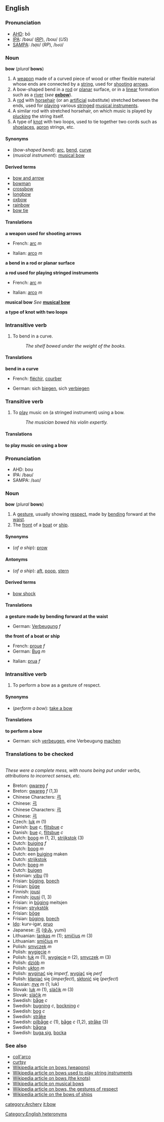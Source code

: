 ==English==
===Pronunciation===
*[[AHD]]: bō
*[[IPA]]: /bəʊ/ (''[[RP]]''), /boʊ/ (''US'')
*[[SAMPA]]: /<tt>b@U</tt>/ (''RP''), /<tt>boU</tt>/

===Noun===
'''bow''' (''plural'' '''bows''')
# A [[weapon]] made of a curved piece of wood or other flexible material whose ends are connected by a [[string]], used for [[shoot]]ing [[arrow]]s.
# A bow-shaped bend in a [[rod]] or [[planar]] surface, or in a [[linear]] formation such as a [[river]] (''see'' '''[[oxbow]]''').
# A [[rod]] with [[horsehair]] (or an [[artificial]] substitute) stretched between the ends, used for [[play]]ing various [[stringed]] [[musical instrument]]s.
# A similar rod with stretched horsehair, on which music is played by [[pluck]]ing the string itself.
# A type of [[knot]] with two loops, used to tie together two cords such as [[shoelace]]s, [[apron]] strings, etc.

====Synonyms====
*(''bow-shaped bend''): [[arc]], [[bend]], [[curve]]
*(''musical instrument''): [[musical bow]]

====Derived terms====
*[[bow and arrow]]
*[[bowman]]
*[[crossbow]]
*[[longbow]]
*[[oxbow]]
*[[rainbow]]<!--(noun sense "bow-shaped bend")-->
*[[bow tie]]<!--(noun sense "knot with two loops")-->

====Translations====
'''a weapon used for shooting arrows'''

{{top}}
*French: [[arc#French|arc]] ''m''
{{mid}}
*Italian: [[arco]] ''m''
{{bottom}}

'''a bend in a rod or planar surface'''
{{top}}
{{mid}}
{{bottom}}

'''a rod used for playing stringed instruments'''
{{top}}
*French: [[arc#French|arc]] ''m''
{{mid}}
*Italian: [[arco]] ''m''
{{bottom}}

'''musical bow'''
''See'' '''[[musical bow]]'''

'''a type of knot with two loops'''
{{top}}
{{mid}}
{{bottom}}

===Intransitive verb===
{{en-infl-reg-consonant|bow||}}

#To bend in a curve.
#:''The shelf bowed under the weight of the books.''

====Translations====

'''bend in a curve'''
{{top}}
*French: [[fléchir]], [[courber]]
{{mid}}
*German: sich [[biegen]], sich [[verbiegen]]
{{bottom}}

===Transitive verb===
#To [[play]] music on (a stringed instrument) using a bow.
#:''The musician bowed his violin expertly.''

====Translations====

'''to play music on using a bow'''
{{top}}
{{mid}}
{{bottom}}

===Pronunciation===
*AHD: bou
*IPA: /baʊ/
*SAMPA: /<tt>baU</tt>/

===Noun===
'''bow''' (''plural'' '''bows''')

#A [[gesture]], usually showing [[respect]], made by [[bend]]ing forward at the [[waist]].
#The [[front]] of a [[boat]] or [[ship]].

====Synonyms====
*(''of a ship''): [[prow]]

====Antonyms====
*(''of a ship''): [[aft]], [[poop]], [[stern]]

====Derived terms====
*[[bow shock]]<!--(derived from noun sense "the front of a boat or ship")-->

====Translations====

'''a gesture made by bending forward at the waist'''
{{top}}
*German: [[Verbeugung]] ''f''
{{mid}}
{{bottom}}

'''the front of a boat or ship'''
{{top}}
*French: [[proue]] ''f''
*German: [[Bug#German|Bug]] ''m'' 
{{mid}}
*Italian: [[prua]] ''f''
{{bottom}}

===Intransitive verb===
{{en-infl-reg-consonant|bow||}}

#To perform a bow as a gesture of respect.

====Synonyms====
*(''perform a bow''): [[take a bow]]

====Translations====

'''to perform a bow'''
{{top}}
*German: sich [[verbeugen]], eine Verbeugung [[machen]]
{{mid}}
{{bottom}}

===Translations to be checked===
<!--Remove this section once all of the translations below have been moved into the tables above.-->
{{checktrans}}<br>''These were a complete mess, with nouns being put under verbs, attributions to incorrect senses, etc.''

*Breton: [[gwareg]] ''f''
*Breton: [[gwareg]] ''f'' (1,3)
*Chinese Characters: [[弓]]
*Chinese: [[弓]]
*Chinese Characters: [[弓]]
*Chinese: [[弓]]
*Czech: [[luk]] ''m'' (1)
*Danish: [[bue]] ''c'', [[flitsbue]] ''c''
*Danish: [[bue]] ''c'', [[flitsbue]] ''c''
*Dutch: [[boog]] ''m'' (1, 2), [[strijkstok]] (3)
*Dutch: [[buiging]] ''f''
*Dutch: [[boog]] ''m''
*Dutch: een [[buiging]] maken
*Dutch: [[strijkstok]]
*Dutch: [[boeg]] ''m'' 
*Dutch: [[buigen]]
*Estonian: [[vibu]] (1)
*Frisian: [[bûging]], [[boech]]
*Frisian: [[bûge]]
*Finnish: [[jousi]]
*Finnish: [[jousi]] (1, 3)
*Frisian: in [[bûging]] meitsjen
*Frisian: [[strykstôk]]
*Frisian: [[bôge]]
*Frisian: [[bûging]], [[boech]]
*[[Ido]]: kurv-igar, [[pruo]] 
*Japanese: [[弓]] ([[ゆみ]], yumi)
*Lithuanian: [[lankas]] ''m'' (1); [[smičius]] ''m'' (3)
*Lithuanian: [[smičius]] ''m''
*Polish: [[smyczek]] ''m''
*Polish: [[wygięcie]] ''n''
*Polish: [[łuk]] ''m'' (1), [[wygięcie]] ''n'' (2), [[smyczek]] ''m'' (3)
*Polish: [[dziób]] ''m''
*Polish: [[ukłon]] ''m''
*Polish: [[wyginać]] się ''imperf'', [[wygiąć]] się ''perf''
*Polish: [[kłaniać]] się (''imperfect''), [[skłonić]] się (''perfect'')
*Russian: [[лук]] ''m'' (1; luk)
*Slovak: [[luk#Slovak|luk]] ''m'' (1), [[sláčik]] ''m'' (3)
*Slovak: [[sláčik]] ''m''
*Swedish: [[båge]] ''c''
*Swedish: [[bugning]] ''c'', [[bockning]] ''c'' 
*Swedish: [[bog#Swedish|bog]] ''c''
*Swedish: [[stråke]] 
*Swedish: [[pilbåge]] ''c'' (1), [[båge]] ''c'' (1,2), [[stråke]] (3)
*Swedish: [[bågna]]
*Swedish: [[buga sig]], [[bocka]]

===See also===
*[[coll'arco]]<!--musical term-->
*[[curtsy]]
*[[w:Bow (weapon)|Wikipedia article on bows (weapons)]]
*[[w:Bow (music)|Wikipedia article on bows used to play string instruments]]
*[[w:Bow (knot)|Wikipedia article on bows (the knots)]]
*[[w:Musical bow|Wikipedia article on musical bows]]
*[[w:Bowing (social)|Wikipedia article on bows, the gestures of respect]]
*[[w:Bow (ship)|Wikipedia article on the bows of ships]]

[[Category:English heteronyms]]
[[category:Archery]]
[[it:bow]]